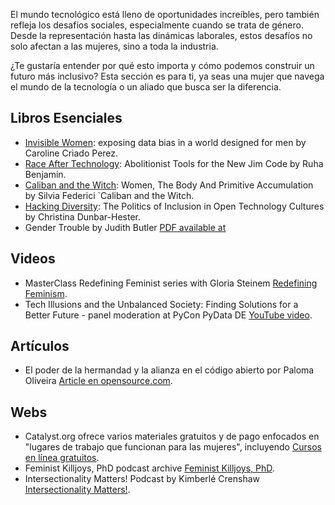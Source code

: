 El mundo tecnológico está lleno de oportunidades increíbles, pero también
refleja los desafíos sociales, especialmente cuando se trata de género. Desde
la representación hasta las dinámicas laborales, estos desafíos no solo afectan
a las mujeres, sino a toda la industria.

¿Te gustaría entender por qué esto importa y cómo podemos construir un futuro
más inclusivo?  Esta sección es para ti, ya seas una mujer que navega el mundo
de la tecnología o un aliado que busca ser la diferencia.

## Libros Esenciales

* [Invisible Women](https://carolinecriadoperez.com/book/invisible-women):
  exposing data bias in a world designed for men by Caroline Criado Perez.
* [Race After Technology](https://www.ruhabenjamin.com/race-after-technology):
  Abolitionist Tools for the New Jim Code by Ruha Benjamin.
* [Caliban and the Witch](https://akpress.org/calibanandthewitch.html): Women,
  The Body And Primitive Accumulation by Silvia Federici `Caliban and the
  Witch.
* [Hacking
  Diversity](https://press.princeton.edu/books/hardcover/9780691182070/hacking-diversity?srsltid=AfmBOoqDrB7RsraNicfAr3Jz72ZvbwKM4ijXdRobUrVQlY7bU3d3WL41):
  The Politics of Inclusion in Open Technology Cultures by Christina
  Dunbar-Hester.
* Gender Trouble by Judith Butler [PDF available
at](https://selforganizedseminar.wordpress.com/wp-content/uploads/2011/07/butler-gender_trouble.pdf)

## Videos

- MasterClass Redefining Feminist series with Gloria Steinem [Redefining
  Feminism](https://www.masterclass.com/classes/redefining-feminism-with-gloria-steinem-and-noted-co-instructors).
- Tech Illusions and the Unbalanced Society: Finding Solutions for a Better
  Future - panel moderation at PyCon PyData DE [YouTube video](https://www.youtube.com/watch?v=C3Yd6vQaGaQ&list=PLGVZCDnMOq0peDguAzds7kVmBr8avp46K&index=85).

## Artículos

- El poder de la hermandad y la alianza en el código abierto por Paloma
  Oliveira [Article en opensource.com](https://opensource.com/article/23/3/power-sisterhood-allyship-open-source).

## Webs

- Catalyst.org ofrece varios materiales gratuitos y de pago enfocados en
  "lugares de trabajo que funcionan para las mujeres", incluyendo [Cursos en línea
  gratuitos](https://www.edx.org/school/catalystx>).
- Feminist Killjoys, PhD podcast archive [Feminist Killjoys,
  PhD](https://soundcloud.com/eministilljoysh).
- Intersectionality Matters! Podcast by Kimberlé Crenshaw [Intersectionality
  Matters!](https://www.aapf.org/intersectionality-matters).
